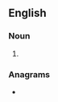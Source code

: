 {{also|tail fins}}
==English==

===Noun===
{{head|en|noun form}}

# {{plural of|en|tailfin}}

===Anagrams===
* {{anagrams|en|a=afiilnst|Filastin|finalist}}